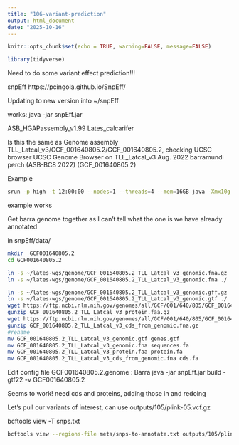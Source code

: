 ```yaml
---
title: "106-variant-prediction"
output: html_document
date: "2025-10-16"
---
```


```r
knitr::opts_chunk$set(echo = TRUE, warning=FALSE, message=FALSE)
```

```r
library(tidyverse)
```

Need to do some variant effect prediction!!!

snpEff https://pcingola.github.io/SnpEff/

Updating to new version into ~/snpEff

works: java -jar snpEff.jar

ASB_HGAPassembly_v1.99                                      	Lates_calcarifer                                            	          	         


Is this the same as Genome assembly TLL_Latcal_v3/GCF_001640805.2/GCF_001640805.2, checking UCSC browser
UCSC Genome Browser on TLL_Latcal_v3 Aug. 2022 barramundi perch (ASB-BC8 2022) (GCF_001640805.2)

Example 

```sh
srun -p high -t 12:00:00 --nodes=1 --threads=4 --mem=16GB java -Xmx10g -jar snpEff.jar GRCh37.75 examples/test.chr22.vcf > test.chr22.ann.vcf
```

example works


Get barra genome together as I can't tell what the one is we have already annotated

in snpEff/data/
```sh
mkdir  GCF001640805.2
cd GCF001640805.2

ln -s ~/lates-wgs/genome/GCF_001640805.2_TLL_Latcal_v3_genomic.fna.gz ./
ln -s ~/lates-wgs/genome/GCF_001640805.2_TLL_Latcal_v3_genomic.fna ./

ln -s ~/lates-wgs/genome/GCF_001640805.2_TLL_Latcal_v3_genomic.gff.gz ./
ln -s ~/lates-wgs/genome/GCF_001640805.2_TLL_Latcal_v3_genomic.gtf ./
wget https://ftp.ncbi.nlm.nih.gov/genomes/all/GCF/001/640/805/GCF_001640805.2_TLL_Latcal_v3/GCF_001640805.2_TLL_Latcal_v3_protein.faa.gz ./
gunzip GCF_001640805.2_TLL_Latcal_v3_protein.faa.gz
wget https://ftp.ncbi.nlm.nih.gov/genomes/all/GCF/001/640/805/GCF_001640805.2_TLL_Latcal_v3/GCF_001640805.2_TLL_Latcal_v3_cds_from_genomic.fna.gz
gunzip GCF_001640805.2_TLL_Latcal_v3_cds_from_genomic.fna.gz
#rename
mv GCF_001640805.2_TLL_Latcal_v3_genomic.gtf genes.gtf
mv GCF_001640805.2_TLL_Latcal_v3_genomic.fna sequences.fa
mv GCF_001640805.2_TLL_Latcal_v3_protein.faa protein.fa
mv GCF_001640805.2_TLL_Latcal_v3_cds_from_genomic.fna cds.fa

```

Edit config file
GCF001640805.2.genome : Barra
java -jar snpEff.jar build -gtf22 -v GCF001640805.2

Seems to work!
need cds and proteins, adding those in and redoing




Let's pull our variants of interest, can use outputs/105/plink-05.vcf.gz

bcftools view -T snps.txt

```sh
bcftools view --regions-file meta/snps-to-annotate.txt outputs/105/plink-05.vcf.gz -Ov -o outputs/106/snps-to-annotate.vcf
```
